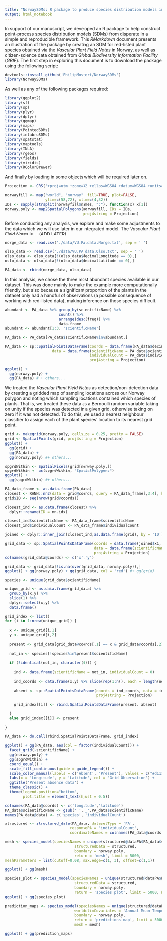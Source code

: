 ```yaml
---
title: "NorwaySDMs: R package to produce species distribution models in a reporducible framework"
output: html_notebook
---
```


In support of our manuscript, we developed an R package to help construct point-process species distribution models (SDMs) from disperate in a simple and reproducible framework. This *RMarkdown* document presents an illustration of the package by creating an SDM for red-listed plant species obtained via the *Vascular Plant Field Notes* in Norway, as well as citizen-science data obtained from *Global Biodiversity Information Facility* (*GBIF*). The first step in exploring this document is to download the package using the following script:

```r

devtools::install_github('PhilipMostert/NorwaySDMs')
library(NorwaySDMs)

```

As well as any of the following packages required:

```r

library(ggplot2)
library(sf)
library(sp)
library(plyr)
library(dplyr) 
library(ggmap) 
library(maps)
library(PointedSDMs)
library(inlabruSDMs)
library(spatstat)
library(maptools)
library(INLA)
library(rgeos)
library(fields)
library(viridis)
library(RColorBrewer)

```

And finally by loading in some objects which will be required later on.

```r

Projection <- CRS('+proj=utm +zone=32 +ellps=WGS84 +datum=WGS84 +units=m +no_defs')

norwayfill <- map("world", "norway", fill=TRUE, plot=FALSE, 
                  ylim=c(58,72), xlim=c(4,32))
IDs <- sapply(strsplit(norwayfill$names, ":"), function(x) x[1])
norway.poly <- map2SpatialPolygons(norwayfill, IDs = IDs, 
                                   proj4string = Projection)

```

Before conducting any analysis, we explore and make some adjustments to the data which we will use later in our integrated model. The *Vascular Plant Field Notes* is ... (ADD LATER).

```r

norge_data <- read.csv('./data/VU.PA.data.Norge.txt', sep = ' ')

olso_data <- read.csv('./data/VU.PA.data.Olso.txt', sep = ' ')
olso_data <- olso_data[!(olso_data$decimalLongitude == 0),] 
oslo_data <- olso_data[!(olso_data$decimalLatitude == 0),]

PA_data <- rbind(norge_data, olso_data)

```

In this analysis, we chose the three most abundant species available in our dataset. This was done mainly to make the example more computationally friendly, but also because a significant proportion of the plants in the dataset only had a handful of observations (a possible consequence of working with red-listed data), making inference on those species difficult.

```r

abundant <- PA_data %>% group_by(scientificName) %>%
                        count() %>% 
                        arrange(desc(freq)) %>%
                        data.frame
abundant <- abundant[1:3, 'scientificName']

PA_data <- PA_data[PA_data$scientificName%in%abundant,]

PA_data <- sp::SpatialPointsDataFrame(coords = data.frame(PA_data$decimalLongitude,                                                PA_data$decimalLatitude),
                     data = data.frame(scientificName = PA_data$scientificName, 
                                      individualCount = PA_data$individualCount),
                                      proj4string = Projection)

```

```r

ggplot() + 
  gg(norway.poly) + 
  gg(PA_data) # + others...


```

We treated the *Vascular Plant Field Notes* as detection/non-detection data by creating a gridded map of sampling locations across our Norway polygon and noting which sampling locations contained which species of plants. That is, we treated these data as a Bernoulli random variable taking on unity if the species was detected in a given grid, otherwise taking on zero if it was not detected. To do this, we used a nearest neighbour classifier to assign each of the plant species' location to its nearest grid point.

```r

grid <- makegrid(norway.poly, cellsize = 0.25, pretty = FALSE)
grid <- SpatialPoints(grid, proj4string = Projection)
ggplot() +
  gg(grid) + 
  gg(PA_data) + 
  gg(norway.poly) #+ others...

spgrdWithin <- SpatialPixels(grid[norway.poly,])
spgrdWithin <- as(spgrdWithin, "SpatialPolygons")
ggplot() + 
  gg(spgrdWithin) #+ others...

```

```r

PA_data_frame <- as.data.frame(PA_data)
closest <- RANN::nn2(data = grid@coords, query = PA_data_frame[,3:4], k = 1)
grid$ID <- seq(nrow(grid@coords))

closest_ind <- as.data.frame(closest) %>%
  dplyr::rename(ID = nn.idx)

closest_ind$scientificName <- PA_data_frame$scientificName
closest_ind$individualCount <- PA_data_frame$individualCount

joined <- dplyr::inner_join(closest_ind,as.data.frame(grid), by = 'ID') 

grid_data <- sp::SpatialPointsDataFrame(coords = data.frame(joined$x1, joined$x2),
                                        data = data.frame(scientificName = joined$scientificName, individualCount = joined$individualCount),
                                        proj4string = Projection)
colnames(grid_data@coords) <- c('x','y')

```

```r

grid_data <- grid_data[!is.na(over(grid_data, norway.poly)),]
ggplot() + gg(norway.poly) + gg(grid_data, col = 'red') #+ gg(grid)

```

```r

species <- unique(grid_data$scientificName)

unique_grid <- as.data.frame(grid_data) %>%
  group_by(x,y) %>%
  slice(1) %>%
  dplyr::select(x,y) %>%
  data.frame()

grid_index <- list()
for (i in 1:nrow(unique_grid)) {
  
  x <- unique_grid[i,1]
  y <- unique_grid[i,2]
  
  present <- grid_data[grid_data@coords[,1] == x & grid_data@coords[,2] == y,]
  
  not_in <- species[!species%in%present$scientificName]
  
  if (!identical(not_in, character(0))) {
    
    ind <- data.frame(scientificName = not_in, individualCount = 0)
    
    ind_coords <- data.frame(x,y) %>% slice(rep(1:n(), each = length(not_in)))
    
    absent <- sp::SpatialPointsDataFrame(coords = ind_coords, data = ind,
                                         proj4string = Projection)
    
    grid_index[[i]] <- rbind.SpatialPointsDataFrame(present, absent)
    
  }
  else grid_index[[i]] <- present
  
}

```

```r


PA_data <- do.call(rbind.SpatialPointsDataFrame, grid_index)

ggplot() + gg(PA_data, aes(col = factor(individualCount))) +
  facet_grid(~scientificName) +
  gg(norway.poly) +
  gg(spgrdWithin) +
  coord_equal() +
  scale_fill_continuous(guide = guide_legend()) +
  scale_color_manual(labels = c('Absent', "Present"), values = c("#d11141", "#00aedb")) +
  labs(x = 'Longitude', y = 'Latitude', col = 'Grid Observation') +
  ggtitle('Present absence data') +
  theme_classic() +
  theme(legend.position="bottom",
        plot.title = element_text(hjust = 0.5))

```

```r

colnames(PA_data@coords) <- c('longitude','latitude')
PA_data$scientificName <- gsub(' ','_',PA_data$scientificName)
names(PA_data@data) <- c('species', 'individualCount')

structured <- structured_data(PA_data, datasetType = 'PA',
                             responsePA = 'individualCount',
                             coordinateNames = colnames(PA_data@coords))

```

```r

mesh <- species_model(speciesNames = unique(structured@dataPA$PA_data$species),
                               structuredData = structured,
                               boundary = norway.poly,
                               return = 'mesh', limit = 5000,
meshParameters = list(cutoff=0.08, max.edge=c(1, 3), offset=c(1,1))

ggplot() + gg(mesh)

```

```r

species_plot <- species_model(speciesNames = unique(structured@dataPA$PA_data$species),
                               structuredData = structured,
                               boundary = norway.poly,
                               return = 'species plot', limit = 5000, mesh = mesh)
ggplot() + gg(species_plot)

```

```r

prediction_maps <- species_model(speciesNames = unique(structured@dataPA$PA_data$species),                                    scale = TRUE, structuredData = structured,
                               worldclimCovariates = 'Annual Mean Temperature', 
                               boundary = norway.poly,
                               return = 'predictions map', limit = 5000,
                               mesh = mesh)

ggplot() + gg(prediction_maps)

```
